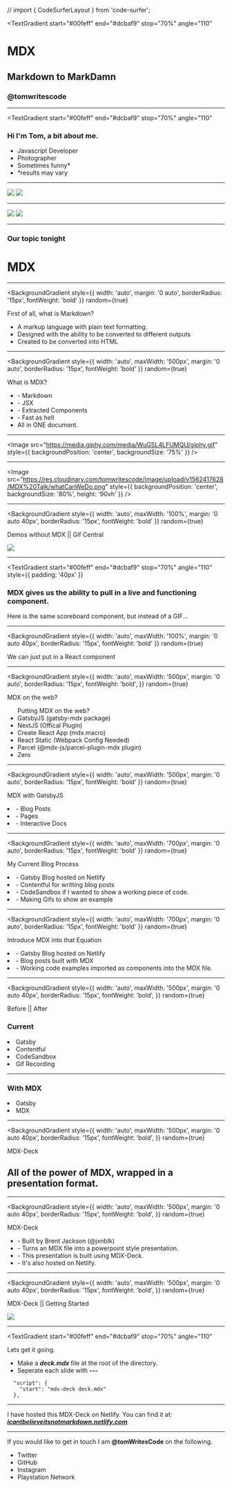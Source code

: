 // import { CodeSurferLayout } from 'code-surfer';

<Head>
  <title>MDX || MarkDown to MarkDAMN</title>
  <meta name="twitter:title" content="MDX || MarkDown to MarkDAMN" />
  <meta name="twitter:card" content="summary_large_image" />
  <meta name="twitter:image" content="https://res.cloudinary.com/tomwritescode/image/upload/v1564828471/MarkDAMN.png" />
  <meta name="twitter:description" content="MDX brings the world of components to the convenience of Markdown. The ability to blend JSX with Markdown you have the ability to pull components straight into your markdown file. Turning a Markdown file into an interactive project opens up a world of possibilities." /> 
</Head>

<!-- Begin Slide 1 -->
<TextGradient
  start="#00feff"
  end="#dcbaf9"
  stop="70%"
  angle="110"
>

  # MDX
  ## Markdown to MarkDamn

  ### @tomwritescode

</TextGradient>

---

<TextGradient
  start="#00feff"
  end="#dcbaf9"
  stop="70%"
  angle="110"
>

### Hi I'm Tom, a bit about me. 

</TextGradient>

<Horizontal>

<ul
  style={{
    textAlign: 'center',
    padding: 0
  }}
>
  <Appear>
    <li
      style={{
        marginBottom: '30px',
        listStyleType: 'none'
      }}
    > Javascript Developer </li>
    <li
      style={{
        marginBottom: '30px',
        listStyleType: 'none'
      }}
    > Photographer </li>
    <li
      style={{
        marginBottom: '30px',
        listStyleType: 'none'
      }}
    > Sometimes funny* </li>
    <li
      style={{
        fontSize: '32px',
        listStyleType: 'none'
      }}
    > 
    <TextGradient
      start="#00feff"
      end="#dcbaf9"
      stop="70%"
      angle="110"
    >
      *results may vary 
    </TextGradient>
    </li>
  </Appear>
</ul>

</Horizontal>

---

<Split>
  <img style={{marginLeft: '-40px'}} src="https://res.cloudinary.com/tomwritescode/image/upload/v1564881100/MDX%20Talk/JervisBay415.jpg" />
  <img style={{marginLeft: '20px'}} src="https://res.cloudinary.com/tomwritescode/image/upload/v1564881012/MDX%20Talk/37940008.jpg" />
</Split>

--- 

<Split>
  <img style={{marginLeft: '-40px'}} src="https://res.cloudinary.com/tomwritescode/image/upload/v1564881019/MDX%20Talk/CaptureOne210.jpg" />
  <img style={{marginLeft: '20px'}} src="https://res.cloudinary.com/tomwritescode/image/upload/v1564881076/MDX%20Talk/2018-07-15_10.52.59_1.jpg" />
</Split>

---

<div
  style={{
    padding: '40px 100px',
    background: 'linear-gradient(169deg, rgba(149,118,187,1) 22%, rgba(42,199,214,1) 100%)',
    borderRadius: '30px',
    color: '#16161d'
  }}
>
  <h3> Our topic tonight </h3>

  <h1>MDX</h1> 
</div>

---

<BackgroundGradient
  style={{
    width: 'auto',
    margin: '0 auto',
    borderRadius: '15px',
    fontWeight: 'bold'
  }}
  random={true}
>
  First of all, what is Markdown?
</BackgroundGradient>

<ul
  style={{
    textAlign: 'center',
    padding: '0',
    fontSize: '60px'
  }}
>
  <Appear>
    <li
      style={{
        marginBottom: '30px',
        listStyleType: 'none'
      }}
    >  A markup language with plain text formatting. </li>
    <li
      style={{
        marginBottom: '30px',
        listStyleType: 'none'
      }}
    > Designed with the ability to be converted to different outputs </li>
    <li
      style={{
        marginBottom: '30px',
        listStyleType: 'none'
      }}
    > Created to be converted into HTML </li>
  </Appear>
</ul>

---

<BackgroundGradient
  style={{
    width: 'auto',
    maxWidth: '500px',
    margin: '0 auto',
    borderRadius: '15px',
    fontWeight: 'bold'
  }}
  random={true}
>
  What is MDX?
</BackgroundGradient>

<ul
  style={{
    textAlign: 'center',
    padding: '0',
    fontSize: '60px'
  }}
>
  <Appear>
    <li
      style={{
        marginBottom: '30px',
        listStyleType: 'none'
      }}
    >  - Markdown </li>
    <li
      style={{
        marginBottom: '30px',
        listStyleType: 'none'
      }}
    > - JSX </li>
    <li
      style={{
        marginBottom: '30px',
        listStyleType: 'none'
      }}
    > - Extracted Components </li>
    <li
      style={{
        marginBottom: '30px',
        listStyleType: 'none'
      }}
    > - Fast as hell </li>
    <li
      style={{
        listStyleType: 'none'
      }}
    >
      <TextGradient
        start="#00feff"
        end="#dcbaf9"
        stop="70%"
        angle="110"
      >
      All in ONE document.
      </TextGradient>
    </li>
  </Appear>
</ul>

---

<Image 
  src="https://media.giphy.com/media/WuGSL4LFUMQU/giphy.gif"
  style={{
      backgroundPosition: 'center',
      backgroundSize: '75%'
    }}
/>

---

<Image   
  src="https://res.cloudinary.com/tomwritescode/image/upload/v1562417628/MDX%20Talk/whatCanWeDo.png" 
    style={{
      backgroundPosition: 'center',
      backgroundSize: '80%',
      height: '90vh'
    }}
/>

---

<BackgroundGradient
  style={{
    width: 'auto',
    maxWidth: '100%',
    margin: '0 auto 40px',
    borderRadius: '15px',
    fontWeight: 'bold'
  }}
  random={true}
>
  Demos without MDX || Gif Central
</BackgroundGradient>

<div>
  <img src="https://res.cloudinary.com/tomwritescode/image/upload/v1561806067/MDX%20Talk/gif_Component_Example.gif"
    style={{
      height: '70vh',
      borderRadius: '14px'
    }}
  /> 
</div>

---

<TextGradient
    start="#00feff"
    end="#dcbaf9"
    stop="70%"
    angle="110"
    style={{
      padding: '40px'
    }}
  >
  <h3>
    MDX gives us the ability to pull in a live and functioning component.
  </h3>
    Here is the same scoreboard component, but instead of a GIF...
  </TextGradient>

---


<BackgroundGradient
  style={{
    width: 'auto',
    maxWidth: '100%',
    margin: '0 auto 40px',
    borderRadius: '15px',
    fontWeight: 'bold'
  }}
  random={true}
>
  We can just put in a React component
</BackgroundGradient>

<Scoreboard />

---

<BackgroundGradient
  style={{
    width: 'auto',
    maxWidth: '500px',
    margin: '0 auto',
    borderRadius: '15px',
    fontWeight: 'bold',
  }}
  random={true}
>
  MDX on the web?
</BackgroundGradient>

<ul style={{fontSize: '50px'}}>
  <TextGradient
    start="#00feff"
    end="#dcbaf9"
    stop="70%"
    angle="110"
    style={{textAlign: 'center'}}
  >
    Putting MDX on the web?
  </TextGradient>
  <Appear>
    <li>GatsbyJS (gatsby-mdx package)</li>
    <li>NextJS (Offical Plugin)</li>
    <li>Create React App (mdx.macro)</li>
    <li>React Static (Webpack Config Needed)</li>
    <li>Parcel (@mdx-js/parcel-plugin-mdx plugin)</li>
    <li>Zero</li>
  </Appear>
</ul>

---

<BackgroundGradient
  style={{
    width: 'auto',
    maxWidth: '500px',
    margin: '0 auto',
    borderRadius: '15px',
    fontWeight: 'bold'
  }}
  random={true}
>
  MDX with GatsbyJS
</BackgroundGradient>

<Appear>
    <li
      style={{
        marginBottom: '30px',
        listStyleType: 'none',
        fontSize: '60px',
        marginTop: '20px'
      }}
    >  - Blog Posts </li>
    <li
      style={{
        marginBottom: '30px',
        listStyleType: 'none',
        fontSize: '60px',
      }}
    >  - Pages </li>
    <li
      style={{
        marginBottom: '30px',
        listStyleType: 'none',
        fontSize: '60px',
      }}
    >  - Interactive Docs </li>
  </Appear>

---

<BackgroundGradient
  style={{
    width: 'auto',
    maxWidth: '700px',
    margin: '0 auto',
    borderRadius: '15px',
    fontWeight: 'bold'
  }}
  random={true}
>
  My Current Blog Process
</BackgroundGradient>

<Appear>
    <li
      style={{
        marginBottom: '30px',
        listStyleType: 'none',
        fontSize: '60px',
        marginTop: '20px'
      }}
    >  - Gatsby Blog hosted on Netlify </li>
    <li
      style={{
        marginBottom: '30px',
        listStyleType: 'none',
        fontSize: '60px',
      }}
    >  - Contentful for writting blog posts </li>
    <li
      style={{
        marginBottom: '30px',
        listStyleType: 'none',
        fontSize: '60px',
      }}
    >  - CodeSandbox if I wanted to show a working piece of code. </li>
    <li
      style={{
        marginBottom: '30px',
        listStyleType: 'none',
        fontSize: '60px',
      }}
    >  - Making Gifs to show an example  </li>
  </Appear>

---

<BackgroundGradient
  style={{
    width: 'auto',
    maxWidth: '700px',
    margin: '0 auto',
    borderRadius: '15px',
    fontWeight: 'bold'
  }}
  random={true}
>
  Introduce MDX into that Equation 
</BackgroundGradient>

<Appear>
    <li
      style={{
        marginBottom: '30px',
        listStyleType: 'none',
        fontSize: '60px',
        marginTop: '20px'
      }}
    >  - Gatsby Blog hosted on Netlify </li>
    <li
      style={{
        marginBottom: '30px',
        listStyleType: 'none',
        fontSize: '60px',
      }}
    >  - Blog posts built with MDX </li>
    <li
      style={{
        marginBottom: '30px',
        listStyleType: 'none',
        fontSize: '60px',
      }}
    >  - Working code examples imported as components into the MDX file. </li>
  </Appear>

---

<BackgroundGradient
  style={{
    width: 'auto',
    maxWidth: '500px',
    margin: '0 auto 40px',
    borderRadius: '15px',
    fontWeight: 'bold',
  }}
  random={true}
>
  Before || After
</BackgroundGradient>

  <div
    style={{
      minWidth: '900px',
      display: 'grid',
      gridTemplateColumns: '49% 2% 49%',
      listStyleType: 'none'
    }}
  >
  <div
    style={{
      display: 'inline-block'
    }}
  >
  <TextGradient
    start="#00feff"
    end="#dcbaf9"
    stop="70%"
    angle="110"
  >
      <h3>Current</h3>
    <div>
      <li style={{marginBottom: '20px'}}> Gatsby </li>
      <li style={{marginBottom: '20px'}}> Contentful </li>
      <li style={{marginBottom: '20px'}}> CodeSandbox </li>
      <li style={{marginBottom: '20px'}}> Gif Recording </li>
    </div>
  </TextGradient>
  </div>

  <hr 
    style={{
      background: '#00feff',
      boxShadow: '0 0 10px #00bcd4, 0 0 20px #00bcd4, 0 0 30px #00bcd4'
    }}
  />

  <div
    style={{
      display: 'inline-block'
    }}
  >
  <TextGradient
    start="#00feff"
    end="#dcbaf9"
    stop="70%"
    angle="110"
  >
      <h3>With MDX</h3>
    <div>
      <li style={{marginBottom: '20px'}}>Gatsby</li>
      <li style={{marginBottom: '20px'}}>MDX</li>
    </div>
</TextGradient> 
  </div>
  </div>

---

<BackgroundGradient
  style={{
    width: 'auto',
    maxWidth: '500px',
    margin: '0 auto 40px',
    borderRadius: '15px',
    fontWeight: 'bold',
  }}
  random={true}
>
  MDX-Deck
</BackgroundGradient>

## All of the power of MDX, wrapped in a presentation format.

---

<BackgroundGradient
  style={{
    width: 'auto',
    maxWidth: '500px',
    margin: '0 auto 40px',
    borderRadius: '15px',
    fontWeight: 'bold',
  }}
  random={true}
>
  MDX-Deck
</BackgroundGradient>
<ul>
    <li
      style={{
        marginBottom: '30px',
        listStyleType: 'none'
      }}
    >  - Built by Brent Jackson (@jxnblk) </li>
<Appear>
    <li
      style={{
        marginBottom: '30px',
        listStyleType: 'none'
      }}
    >  - Turns an MDX file into a powerpoint style presentation. </li>
    <li
      style={{
        marginBottom: '30px',
        listStyleType: 'none'
      }}
    >  - This presentation is built using MDX-Deck. </li>
    <li
      style={{
        marginBottom: '30px',
        listStyleType: 'none'
      }}
    >  - It's also hosted on Netlify. </li>
  </Appear>
</ul>

---

<BackgroundGradient
  style={{
    width: 'auto',
    maxWidth: '500px',
    margin: '0 auto 40px',
    borderRadius: '15px',
    fontWeight: 'bold',
  }}
  random={true}
>
  MDX-Deck || Getting Started
</BackgroundGradient>

<div>
  <img 
    src="https://res.cloudinary.com/tomwritescode/image/upload/v1562417625/MDX%20Talk/deck-install.png" 
    style={{
      borderRadius: '24px'
    }}
  />
</div>

---

<TextGradient
  start="#00feff"
  end="#dcbaf9"
  stop="70%"
  angle="110"
>
  Lets get it going.
</TextGradient>
<ul>
  <li
    style={{
      marginTop: '30px',
      marginBottom: '30px',
    }}
  >Make a <strong style={{color: '#00feff'}}><em>deck.mdx</em></strong> file at the root of the directory.</li>
  <li
    style={{
      marginBottom: '30px',
    }}
  >Seperate each slide with <strong style={{color: '#00feff'}}><em>---</em></strong></li>
</ul>

```text
  "script": {
    "start": "mdx-deck deck.mdx"
  },
```

---

<div
  style={{
    padding: '0 30px'
  }}
>
  I have hosted this MDX-Deck on Netlify. You can find it at: 
  <br />
  <a 
    href="https://icantbelieveitsnotmarkdown.netlify.com" 
    target="_blank"
    style={{
      textDecoration: 'none'
    }}
  >
    <em><strong>
    <TextGradient
      start="#00feff"
      end="#dcbaf9"
      stop="70%"
      angle="110"
      style={{fontSize: '50px', marginTop: '40px'}}
    >
      icantbelieveitsnotmarkdown.netlify.com
    </TextGradient>
    </strong></em>
  </a>
</div>

---

<Split>
<div>
  If you would like to get in touch I am 
    <strong style={{color: '#00feff', fontSize: '70px'}}> @tomWritesCode </strong> 
  on the following. 
</div>
<TextGradient
    start="#00feff"
    end="#dcbaf9"
    stop="70%"
    angle="110"
  >
<ul
  style={{
    paddingLeft: '40px',
    textAlign: 'center'
  }}
>
  <li
    style={{
      marginBottom: '30px',
      listStyleType: 'none',
      fontSize: '60px',
      fontWeight: 'bold'
    }}
  >    Twitter </li>
  <li
    style={{
      marginBottom: '30px',
      listStyleType: 'none',
      fontSize: '60px',
      fontWeight: 'bold'
    }}
  >    GitHub </li>
  <li
    style={{
      marginBottom: '30px',
      listStyleType: 'none',
      fontSize: '60px',
      fontWeight: 'bold'
    }}
  >    Instagram </li>
  <li
    style={{
      marginBottom: '30px',
      listStyleType: 'none',
      fontSize: '60px',
      fontWeight: 'bold'
    }}
  >    Playstation Network </li>

</ul>
</TextGradient>

</Split>
